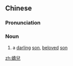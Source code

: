 {{also|娇儿}}
==Chinese==
{{zh-forms|s=娇儿}}

===Pronunciation===
{{zh-pron
|m=jiāo'ér
|c=giu1 ji4
|cat=n
}}

===Noun===
{{zh-noun}}

# a [[darling]] [[son]], [[beloved]] [[son]]

[[zh:嬌兒]]